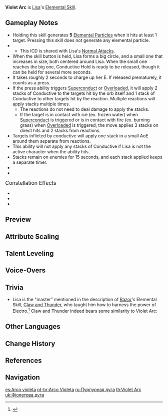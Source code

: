 {{Talent Infobox
|image         = Talent Violet Arc.png
|character     = Lisa
|type          = Elemental Skill
|info          = Channels the power of lightning to sweep bothersome matters away.<br /><br />'''Press'''<br />Releases a homing Lightning Orb.<br />On hit, it deals {{Color|Electro DMG}}, and applies a stack of the Conductive status (max 3 stacks) to opponents in a small [[AoE]].<br /><br />'''Hold'''<br />After an extended casting time, calls down lightning from the heavens, dealing massive {{Color|Electro DMG}} to all nearby opponents.<br />Deals great amounts of extra damage to opponents based on the number of Conductive stacks applied to them, and clears their Conductive status.
|particles     = 0
|particlesHold = 5
|CD            = 1s
|CDHold        = 16s
|attr1         = Press DMG
|value1        = 80.0-170%
|attr2         = Non-Conductive Hold DMG
|value2        = 320-680%
|attr3         = Stack 1 Conductive Hold DMG
|value3        = 368-782%
|attr4         = Stack 2 Conductive Hold DMG
|value4        = 424-901%
|attr5         = Stack 3 Conductive Hold DMG
|value5        = 487-1,035%
|utility1      = AoE
|utility2      = Hitlag Extendable
|utility3      = Status to Enemy
|scale_att1    = ATK
}}
{{Description|Electro Purple is the raiment of the Witch of Purple Rose.}}
'''Violet Arc''' is [[Lisa]]'s [[Elemental Skill]].

==Gameplay Notes==
* Holding this skill generates '''5''' [[Elemental Particle]]s when it hits at least 1 target. Pressing this skill does not generate any elemental particle.
* {{TalentNote|icd|Press DMG}}
** This ICD is shared with Lisa's [[Lightning Touch|Normal Attacks]].
* When the skill button is held, Lisa forms a big circle, and a small one that increases in size, both centered around Lisa. When the small one reaches the big one, Conductive Hold is ready to be released, though it can be held for several more seconds.
* It takes roughly 2 seconds to charge up her E. If released prematurely, it counts as a press.
* If the press ability triggers [[Superconduct]] or [[Overloaded]], it will apply 2 stacks of Conductive to the targets hit by the orb itself and 1 stack of Conductive to other targets hit by the reaction. Multiple reactions will apply stacks multiple times.
** The reactions do not need to deal damage to apply the stacks.
** If the target is in contact with ice (ex. frozen water) when [[Superconduct]] is triggered or is in contact with fire (ex. burning grass) when [[Overloaded]] is triggered, the move applies 3 stacks on direct hits and 2 stacks from reactions.
* Targets inflicted by conductive will apply one stack in a small AoE around them separate from reactions.
* This ability will not apply any stacks of Conductive if Lisa is not the active character when the ability hits.
* Stacks remain on enemies for 15 seconds, and each stack applied keeps a separate timer.
* {{TalentNote|hitlag|the Conductive status}}
* {{TalentNote|character=Lisa|talent=Violet Arc|ascension|1|Induced Aftershock}}

;<big>Constellation Effects</big>
* {{TalentNote|constellation|1|Infinite Circuit}}
* {{TalentNote|constellation|2|Electromagnetic Field|While holding Violet Arc, Lisa's DEF is increased by 25% and her resistance to interruption is also increased.}}
* {{TalentNote|constellation|5|Electrocute}}

==Preview==
{{Preview
|file1    = Violet Arc Press Preview
|caption1 = Press

|file2    = Violet Arc Hold Preview
|caption2 = Hold
}}
{{clr}}

==Attribute Scaling==
{{Talent Scaling
|talentType=Elemental Skill
|levels=13
|order=pressdmg,presscd,non-conductiveholddmg,stack1conductiveholddmg,stack2conductiveholddmg,stack3conductiveholddmg,holdingcd
|titles=Press DMG (%),Press CD,Non-Conductive Hold DMG (%),Stack 1 Conductive Hold DMG (%),Stack 2 Conductive Hold DMG (%),Stack 3 Conductive Hold DMG (%),Holding CD
|pressdmg_1=80
|pressdmg_2=86
|pressdmg_3=92
|pressdmg_4=100
|pressdmg_5=106
|pressdmg_6=112
|pressdmg_7=120
|pressdmg_8=128
|pressdmg_9=136
|pressdmg_10=144
|pressdmg_11=152
|pressdmg_12=160
|pressdmg_13=170
|presscd=1s
|non-conductiveholddmg_1=320
|non-conductiveholddmg_2=344
|non-conductiveholddmg_3=368
|non-conductiveholddmg_4=400
|non-conductiveholddmg_5=424
|non-conductiveholddmg_6=448
|non-conductiveholddmg_7=480
|non-conductiveholddmg_8=512
|non-conductiveholddmg_9=544
|non-conductiveholddmg_10=576
|non-conductiveholddmg_11=608
|non-conductiveholddmg_12=640
|non-conductiveholddmg_13=680
|stack1conductiveholddmg_1=368
|stack1conductiveholddmg_2=395.6
|stack1conductiveholddmg_3=423.2
|stack1conductiveholddmg_4=460
|stack1conductiveholddmg_5=487.6
|stack1conductiveholddmg_6=515.2
|stack1conductiveholddmg_7=552
|stack1conductiveholddmg_8=588.8
|stack1conductiveholddmg_9=625.6
|stack1conductiveholddmg_10=662.4
|stack1conductiveholddmg_11=699.2
|stack1conductiveholddmg_12=736
|stack1conductiveholddmg_13=782
|stack2conductiveholddmg_1=424
|stack2conductiveholddmg_2=455.8
|stack2conductiveholddmg_3=487.6
|stack2conductiveholddmg_4=530
|stack2conductiveholddmg_5=561.8
|stack2conductiveholddmg_6=593.6
|stack2conductiveholddmg_7=636
|stack2conductiveholddmg_8=678.4
|stack2conductiveholddmg_9=720.8
|stack2conductiveholddmg_10=763.2
|stack2conductiveholddmg_11=805.6
|stack2conductiveholddmg_12=848
|stack2conductiveholddmg_13=901
|stack3conductiveholddmg_1=487.2
|stack3conductiveholddmg_2=523.74
|stack3conductiveholddmg_3=560.28
|stack3conductiveholddmg_4=609
|stack3conductiveholddmg_5=645.54
|stack3conductiveholddmg_6=682.08
|stack3conductiveholddmg_7=730.8
|stack3conductiveholddmg_8=779.52
|stack3conductiveholddmg_9=828.24
|stack3conductiveholddmg_10=876.96
|stack3conductiveholddmg_11=925.68
|stack3conductiveholddmg_12=974.4
|stack3conductiveholddmg_13=1035.3
|holdingcd=16s
}}

==Talent Leveling==
{{Talent Upgrade|Lisa}}

==Voice-Overs==
{{Talent VO}}

==Trivia==
*Lisa is the "master" mentioned in the description of [[Razor]]'s Elemental Skill, [[Claw and Thunder]], who taught him how to harness the power of Electro.<ref>{{Ref/CS|Razor|5}}</ref> Claw and Thunder indeed bears some similarity to Violet Arc: {{Transclude|section=1|Claw and Thunder|Razor-Lisa Skills}}

==Other Languages==
{{Other Languages
|en      = Violet Arc
|zhs     = 苍雷
|zhs_rm  = Cāng léi
|zht     = 蒼雷
|zht_rm  = Cāng léi
|zh_tl   = 
|ja      = 蒼雷
|ja_rm   = Sourai{{Assumed}}
|ja_tl   = Blue Lightning
|ko      = 창뢰
|ko_rm   = Changroe
|ko_tl   = Blue Lightning
|es      = Arco violeta
|es_tl   = Violet Arc
|fr      = Arc fulminant
|fr_tl   = Thundering Arc
|fr_note = "Fulminant" can be translated as various adjectives depending on the context: "Thundering" when refering to a divinity controlling the lightning, "Fulminating" when refering to a person expressing anger vehemently and mostly verbally, or "Explosive" when referring to a chemical substance able to explode when exposed to shocks or heat.
|ru      = Пурпурная дуга
|ru_tl   = Purple Arc
|th      = Violet Arc
|vi      = Sấm Giội
|vi_tl   = Pouring Thunder
|de      = Lila Lichtbogen
|de_tl   = Violet Arc of Light
|id      = Violet Arc
|pt      = Arco Violeta
|pt_tl   = Violet Arc
}}

==Change History==
{{Change History|1.0}}

==References==
{{Reflist}}

==Navigation==
{{Talent Navbox|Lisa}}

[[es:Arco violeta]]
[[pt-br:Arco Violeta]]
[[ru:Пурпурная дуга]]
[[th:Violet Arc]]
[[uk:Фіолетова дуга]]